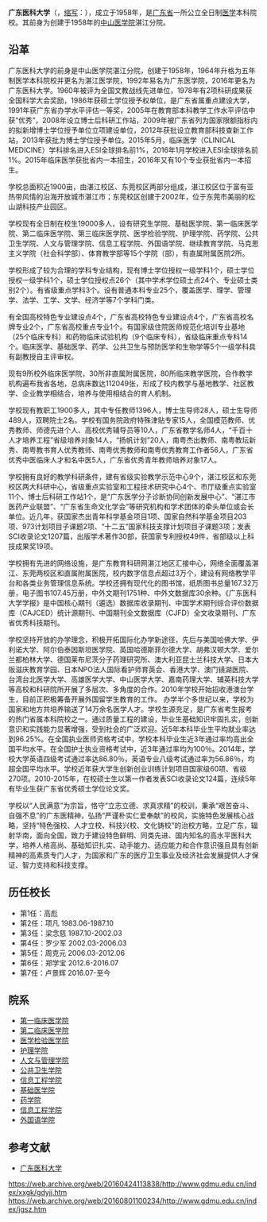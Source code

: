 {{not|广州医科大学}}
{{大学|Name=广东医科大学|校训=立志立德，求真求精|建校=1958|image=[[File:广东医科大学校徽gdykdx.jpg|220px]]|校长=卢景辉|网站=http://www.gdmu.edu.cn|location=湛江校区：{{PRC}}[[广东省|广东省]][[湛江市|湛江市]]霞山文明东路2号<br />东莞校区：{{PRC}}[[广东省|广东省]][[东莞市|东莞市]][[东莞松山湖高新技术产业开发区|松山湖科技园]]
|english_name=Guangdong Medical University
| Campus = 湛江校区，东莞校区

}}{{No footnotes|time=2012-02-29T19:49:46+00:00 }}

'''广东医科大学'''（{{lang-en|Guangdong Medical University}}，[[缩写|缩写]]：{{lang|en|GDMU}}），成立于1958年，是[[广东省|广东省]]一所公立全日制[[医学|医学]]本科院校。其前身为创建于1958年的[[中山医科大学|中山医学院]]湛江分院。

==沿革==
广东医科大学的前身是中山医学院湛江分院，创建于1958年，1964年升格为五年制医学本科院校并更名为湛江医学院，1992年易名为广东医学院，2016年更名为广东医科大学。1960年被评为全国文教战线先进单位，1978年有2项科研成果获全国科学大会奖励，1986年获硕士学位授予权单位，是广东省属重点建设大学，1991年获广东省办学水平评估一等奖，2005年在教育部本科教学工作水平评估中获“优秀”，2008年设立博士后科研工作站，2009年被广东省列为国家限额指标内的拟新增博士学位授予单位立项建设单位，2012年获批设立教育部科技查新工作站，2013年获批为博士学位授予单位。2015年5月，临床医学（CLINICAL MEDICINE）学科排名进入ESI全球排名前1%，2016年1月学校进入ESI全球排名前1%。2015年临床医学获批省内一本招生，2016年又有10个专业获批省内一本招生。

学校总面积近1900亩，由湛江校区、东莞校区两部分组成，湛江校区位于富有亚热带风情的沿海开放城市湛江市；东莞校区创建于2002年，位于东莞市美丽的松山湖科技产业园区。

学校现有全日制在校生19000多人，设有研究生学院、基础医学院、第一临床医学院、第二临床医学院、第三临床医学院、医学检验学院、护理学院、药学院、公共卫生学院、人文与管理学院、信息工程学院、外国语学院、继续教育学院、马克思主义学院（社会科学部）、体育教学部等15个学院（部），有直属附属医院2所。

学校形成了较为合理的学科专业结构，现有博士学位授权一级学科1个，硕士学位授权一级学科1个，硕士学位授权点26个（其中学术学位硕士点24个、专业硕士类别2个）。有省级重点学科3个。设有普通本科专业25个，覆盖医学、理学、管理学、法学、工学、文学、经济学等7个学科门类。

有全国高校特色专业建设点4个，广东省高校特色专业建设点4个，广东省高校名牌专业2个，广东省高校重点专业1个。有国家级住院医师规范化培训专业基地（25个临床专科）和药物临床试验机构（9个临床专科），省级临床重点专科14个。临床医学、基础医学、药学、公共卫生与预防医学和生物学等5个一级学科具有副教授自主评审权。

现有9所校外临床医学院，30所非直属附属医院，80所临床教学医院，合作教学机构遍布我省各地，总病床数达112049张，形成了校内教学与基地教学、社区教学、企业教学相结合，培养与使用相结合的育人机制。

学校现有教职工1900多人，其中专任教师1396人，博士生导师28人，硕士生导师489人，双聘院士2名。学校有国务院政府特殊津贴专家15人，全国模范教师、优秀教师、师德先进个人、高校优秀辅导员等10人，广东省教学名师4人，“千百十人才培养工程”省级培养对象14人，“扬帆计划”20人，南粤杰出教师、南粤教坛新秀、南粤教书育人优秀教师、南粤优秀教师和南粤优秀教育工作者56人，广东省优秀中医临床人才和名中医5人，广东省优秀青年教师培养对象17人。

学校拥有良好的教学科研条件，建有省级实验教学示范中心9个，湛江校区和东莞校区两大科研中心，省级重点实验室和工程技术研究中心4个、市厅级重点实验室11个、博士后科研工作站1个，是“广东医学分子诊断协同创新发展中心”、“湛江市医药产业联盟”、“广东省生命文化学会”等研究机构和学术团体的牵头单位或会长单位。近几年，获国家杰出青年科学基金项目1项、国家自然科学基金项目203项、973计划项目子课题2项、“十二五”国家科技支撑计划项目子课题3项；发表SCI收录论文1207篇，出版学术著作30部，获国家专利授权49件，省部级以上科技成果奖19项。

学校拥有先进的网络设施，是广东教育科研网湛江地区汇接中心，网络全面覆盖湛江、东莞两校区和直属附属医院，校内数字信息点超过3万个，建设有网络教学平台和各类业务管理信息系统。学校还拥有现代化的图书馆，纸质图书总量167.32万册，电子图书107.45万册，中外文期刊1751种、中外文数据库30余种。《广东医科大学学报》是中国核心期刊（遴选）数据库收录期刊、中国学术期刊综合评价数据库（CAJCED）统计源期刊、中国期刊全文数据库（CJFD）全文收录期刊、广东省优秀科技期刊。

学校坚持开放的办学理念，积极开拓国际化办学新途径，先后与美国哈佛大学、伊利诺大学、阿尔伯泰因斯坦医学院、英国哈德斯菲尔德大学、胡弗汉顿大学、爱尔兰都柏林大学、德国莱布尼茨分子药理研究所、澳大利亚昆士兰科技大学、日本大阪滋庆教育学园、日本NPO法人国际看护师育英会、香港大学、澳门镜湖医院、台湾台北医学大学、高雄医学大学、中山医学大学、嘉南药理大学、辅英科技大学等高校和科研院所开展了多层次、多角度的合作。2010年学校开始招收港澳台学生，目前正积极筹备开展外国留学生教育的工作。
办学半个多世纪以来，学校为国家和地方共培养输送了14万余名医学人才。学校生源充足，是广东省考生报考的热门省属本科院校之一。通过质量工程的建设，毕业生基础知识牢固扎实，创新意识和实践能力显著增强，受到社会的广泛欢迎。近5年本科毕业生平均就业率达到96.25%。在全国执业医师资格考试中，学校本科毕业生近3年通过率均高出全国平均水平。在全国护士执业资格考试中，近3年通过率均为100％。2014年，学校大学英语四级考试通过率达86.80％，英语专业八级考试通过率为56.86％，均超全国平均水平。学校近年获大学生创新创业训练计划项目国家级60项、省级270项。2010-2015年，在校硕士生以第一作者发表SCI收录论文124篇，连续5年有毕业生获广东省优秀硕士学位论文奖。

学校以“人民满意”为宗旨，恪守“立志立德、求真求精”的校训，秉承“艰苦奋斗、自强不息”的广东医精神，弘扬“严谨朴实仁爱奉献”的校风，实施特色发展核心战略，坚持“特色强校、人才立校、科技兴校、文化铸校”的治校方略，立足广东，辐射华南，面向全国，致力于建设特色鲜明、同类先进、国内知名的高水平医科大学，培养人格高尚、基础知识扎实、动手能力、适应能力和合作意识强且具有创新精神的高素质专门人才，为国家和广东的医疗卫生事业及经济社会发展提供人才保证、智力支持和科技支撑。

==历任校长==
*第1任：高彪 　
*第2任：项凡 1983.06-1987.10
*第3任：梁念慈 1987.10-2002.03
*第4任：罗少军 2002.03-2006.03
*第5任：周克元 2006.03-2012.06
*第6任：郑学宝 2012.6-2016.07
*第7任：卢景辉 2016.07-至今

==院系==
* [[第一临床医学院|第一临床医学院]]
* [[第二临床医学院|第二临床医学院]]
* [[医学检验医学院|医学检验医学院]]
* [[护理学院|护理学院]]
* [[人文与管理学院|人文与管理学院]]
* [[公共卫生学院|公共卫生学院]]
* [[信息工程学院|信息工程学院]]
* [[基础医学院|基础医学院]]
* [[药学院|药学院]]
* [[信息工程学院|信息工程学院]]
* [[外国语学院|外国语学院]]

==参考文献==
* [http://www.gdmu.edu.cn/ 广东医科大学]
https://web.archive.org/web/20160424113838/http://www.gdmu.edu.cn/index/xxgk/gdyjj.htm
https://web.archive.org/web/20160801100234/http://www.gdmu.edu.cn/index/jgsz.htm
{{广东高等院校}}